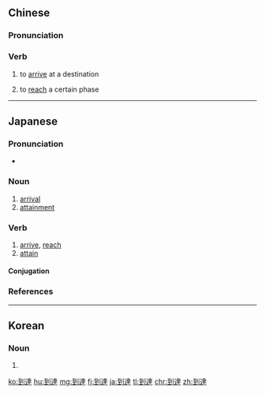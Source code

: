 {{also|到达}}
==Chinese==
{{zh-forms|s=到达}}

===Pronunciation===
{{zh-pron
|m=dàodá
|c=dou3 daat6
|cat=v
}}

===Verb===
{{zh-verb}}

# to [[arrive]] at a destination
#: {{zh-x|公共汽車 於 上午 九 點 '''到達''' ^上海。|The bus will '''arrive''' in Shanghai at 9am.}}
# to [[reach]] a certain phase
#: {{zh-x|恭喜 '''到達''' 最後 一 個 階段。|Congratulations on '''getting''' to the final stage.}}

----

==Japanese==
{{ja-kanjitab|とう|たつ|yomi=on}}

===Pronunciation===
* {{ja-pron|とうたつ|y=o|acc=0|acc_ref=NHK}}

===Noun===
{{ja-noun|とうたつ}}

# [[arrival]]
# [[attainment]]

===Verb===
{{ja-verb-suru|tr=intrans|とうたつ}}

# [[arrive]], [[reach]]
# [[attain]]

====Conjugation====
{{ja-suru|とうたつ}}

===References===
<references/>

----

==Korean==
{{ko-hanjatab}}

===Noun===
{{ko-noun|hj|hangeul=도달}}

# {{hanja form of|도달|[[arrival]]}}

[[ko:到達]]
[[hu:到達]]
[[mg:到達]]
[[fj:到達]]
[[ja:到達]]
[[tl:到達]]
[[chr:到達]]
[[zh:到達]]